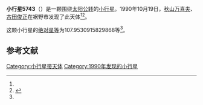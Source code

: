 {{Infobox planet
| bgcolour = #FFFFC0
| name = 5743 Kato
| symbol = 
| image = 
| caption = 
| discovery = yes
| discovery_ref = 
| discoverer = [[秋山万喜夫|秋山万喜夫]]、[[古田俊正|古田俊正]]
| discovery_site = [[裾野市|裾野市]] 
| discovered = 1990年10月19日
| designations = yes
| mp_name = 
| named_after = 
| alt_names = 1990 UW/ 1983 RQ1 / 1988 AE1
| mp_category = [[主带小行星|主带小行星]]
| orbit_ref = <ref name="a">[http://ssd.jpl.nasa.gov/sbdb.cgi?sstr=5743 5743 Kato] {{Wayback|url=http://ssd.jpl.nasa.gov/sbdb.cgi?sstr=5743 |date=20140829000042 }}，小行星數據庫瀏覽器（JPL Small-Body Database Browser）－[[美国国家航空航天局|美国国家航空航天局]]喷气推进实验室</ref>
| epoch = 2456400.5 (2013年4月18日更新)
| aphelion = {{convert|2.462276070054218|AU|km|3|abbr=on|lk=out}}
| perihelion = {{convert|2.009778503949238|AU|km|3|abbr=on}}
| semimajor = {{convert|2.236027287001728|AU|km|3|abbr=on}}
| eccentricity = 0.101183373
| period = 1221.276711 [[日|日]]<br />3.34[[儒略年|儒略年]]
| avg_speed = 
| inclination = 3.049444256229684
| asc_node = 333.8799394894194
| mean_anomaly = 
| arg_peri = 107.9530915829868
| satellites = 
| physical_characteristics = yes
| dimensions = 
| mass = 
| density = 
| surface_grav = 
| escape_velocity = 
| sidereal_day = 
| axial_tilt = 
| pole_ecliptic_lat = 
| pole_ecliptic_lon = 
| albedo = 
| temperatures= 
| temp_name1 = 
| mean_temp_1 = 
| max_temp_1 = 
| temp_name2 = 
| max_temp_2 = 
| spectral_type = 
| abs_magnitude = 107.9530915829868
}}

'''小行星5743'''（{{lang-en|5743 Kato}}）是一颗围绕[[太阳|太阳]][[公转|公转]]的[[小行星|小行星]]。1990年10月19日，[[秋山万喜夫|秋山万喜夫]]、[[古田俊正|古田俊正]]在裾野市发现了此天体<ref name="a" /><ref>{{cite news|title=小行星列表|url=http://cfa-www.harvard.edu/iau/lists/NumberedMPs.txt|accessdate=2013-07-08|newspaper=哈佛大学|archive-date=2008-05-17|archive-url=https://web.archive.org/web/20080517010638/http://cfa-www.harvard.edu/iau/lists/NumberedMPs.txt|dead-url=no}}</ref>。

这颗小行星的[[绝对星等|绝对星等]]为107.9530915829868等<ref name="a" />。

==参考文献==
{{reflist}}
{{Minor Planet Number|[[小行星5742|小行星5742]]|[[小行星5744|小行星5744]]}}

{{小天体}}

[[Category:小行星带天体|Category:小行星带天体]]
[[Category:1990年发现的小行星|Category:1990年发现的小行星]]

{{asteroid-stub}}